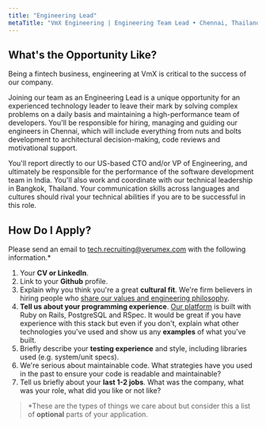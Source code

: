 ```yaml
---
title: "Engineering Lead"
metaTitle: "VmX Engineering | Engineering Team Lead • Chennai, Thailand"
---
```



<VmxIntroduction />

## What's the Opportunity Like?

Being a fintech business, engineering at VmX is critical to the success of
our company.

Joining our team as an Engineering Lead is a unique opportunity for an
experienced technology leader to leave their mark by solving complex problems
on a daily basis and maintaining a high-performance team of developers.
You'll be responsible for hiring, managing and guiding our engineers in Chennai,
which will include everything from nuts and bolts development to architectural
decision-making, code reviews and motivational support.

You'll report directly to our US-based CTO and/or VP of Engineering, and
ultimately be responsible for the performance of the software development team
in India. You'll also work and coordinate with our technical leadership in
Bangkok, Thailand. Your communication skills across languages and cultures
should rival your technical abilities if you are to be successful in this role.

<Offer />

## How Do I Apply?

  Please send an email to
[tech.recruiting@verumex.com](mailto:tech.recruiting@verumex.com?subject=Engineering%20Lead%20)
  with the following information.\*

1. Your **CV or LinkedIn**.
2. Link to your **Github** profile.
3. Explain why you think you're a great **cultural fit**. We're firm believers
in hiring people who [share our values and engineering philosophy](/team).
4. **Tell us about your programming experience**.
[Our platform](/platform) is built with Ruby on Rails, PostgreSQL and
RSpec. It would be great if you have experience with this stack but even
if you don't, explain what other technologies you've used and show us
any **examples** of what you've built.
5. Briefly describe your **testing experience** and style, including libraries
used (e.g. system/unit specs).
6. We're serious about maintainable code. What strategies have you used in
the past to ensure your code is readable and maintainable?
7. Tell us briefly about your **last 1-2 jobs**. What was the company, what was
your role, what did you like or not like?

> \*These are the types of things we care about but consider this a list of
> **optional** parts of your application.
